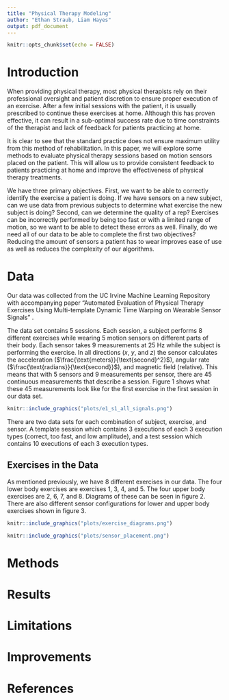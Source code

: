 ---
title: "Physical Therapy Modeling"
author: "Ethan Straub, Liam Hayes"
output: pdf_document
---

```{r setup, include=FALSE}
knitr::opts_chunk$set(echo = FALSE)
```

# Introduction

When providing physical therapy, most physical therapists rely on their professional oversight and patient discretion to ensure proper execution of an exercise. After a few initial sessions with the patient, it is usually prescribed to continue these exercises at home. Although this has proven effective, it can result in a sub-optimal success rate due to time constraints of the therapist and lack of feedback for patients practicing at home.

It is clear to see that the standard practice does not ensure maximum utility from this method of rehabilitation. In this paper, we will explore some methods to evaluate physical therapy sessions based on motion sensors placed on the patient. This will allow us to provide consistent feedback to patients practicing at home and improve the effectiveness of physical therapy treatments.

We have three primary objectives. First, we want to be able to correctly identify the exercise a patient is doing. If we have sensors on a new subject, can we use data from previous subjects to determine what exercise the new subject is doing? Second, can we determine the quality of a rep? Exercises can be incorrectly performed by being too fast or with a limited range of motion, so we want to be able to detect these errors as well. Finally, do we need all of our data to be able to complete the first two objectives? Reducing the amount of sensors a patient has to wear improves ease of use as well as reduces the complexity of our algorithms.

# Data

Our data was collected from the UC Irvine Machine Learning Repository with accompanying paper "Automated Evaluation of Physical Therapy Exercises Using Multi-template Dynamic Time Warping on Wearable Sensor Signals" \textcolor{red}{citation here}.

The data set contains 5 sessions. Each session, a subject performs 8 different exercises while wearing 5 motion sensors on different parts of their body. Each sensor takes 9 measurements at 25 Hz while the subject is performing the exercise. In all directions ($x$, $y$, and $z$) the sensor calculates the acceleration ($\frac{\text{meters}}{\text{second}^2}$), angular rate ($\frac{\text{radians}}{\text{second}}$), and magnetic field (relative). This means that with 5 sensors and 9 measurements per sensor, there are 45 continuous measurements that describe a session. Figure 1 shows what these 45 measurements look like for the first exercise in the first session in our data set.

```{r fig.cap="Example of data for a signle session", fig.align='center'}
knitr::include_graphics("plots/e1_s1_all_signals.png")
```

There are two data sets for each combination of subject, exercise, and sensor. A template session which contains 3 executions of each 3 execution types (correct, too fast, and low amplitude), and a test session which contains 10 executions of each 3 execution types.

## Exercises in the Data 

As mentioned previously, we have 8 different exercises in our data. The four lower body exercises are exercises 1, 3, 4, and 5. The four upper body exercises are 2, 6, 7, and 8. Diagrams of these can be seen in figure 2. There are also different sensor configurations for lower and upper body exercises shown in figure 3.

```{r fig.cap="Diagram of the 8 exercises", out.width="50%", fig.align='center'}
knitr::include_graphics("plots/exercise_diagrams.png")
```

```{r fig.cap="Diagram of sensor placement"}
knitr::include_graphics("plots/sensor_placement.png")
```

#  Methods

# Results

# Limitations

# Improvements

# References
